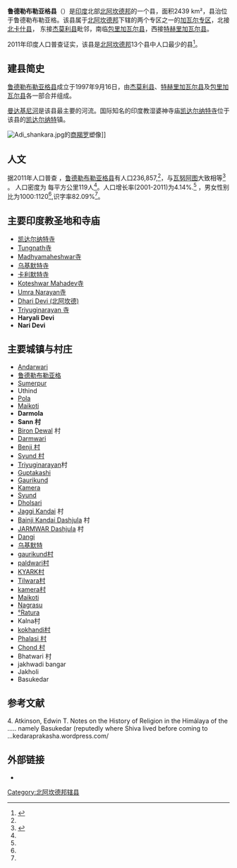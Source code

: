 {{Infobox settlement
| name                    = 鲁德勒布勒亚格县
| native_name             = रुद्र प्रयाग जिला
| native_name_lang        =
| settlement_type         = 
| image_skyline           = 
| image_alt               = 
| image_caption           = 
| image_flag              = 
| flag_alt                = 
| image_seal              = 
| seal_alt                = 
| image_shield            = 
| shield_alt              = 
| nickname                = 
| motto                   = 
| image_map               = Rudraprayag in Uttarakhand (India).svg
| map_alt                 = 
| map_caption             = 
| pushpin_map             = 
| pushpin_label_position  = 
| pushpin_map_alt         = 
| pushpin_map_caption     = 
| pushpin_map1            = 
| pushpin_label_position1 = 
| pushpin_map_alt1        = 
| pushpin_map_caption1    = 
| latd  =  |latm  =  |lats  =  |latNS  = 
| longd =  |longm =  |longs =  |longEW = 
| coor_pinpoint           = 
| coordinates_type        = 
| coordinates_display     = 
| coordinates_footnotes   = 
| subdivision_type        = [[List_of_sovereign_states|国家]]
| subdivision_name        = [[印度|印度]]
| subdivision_type1       = 邦
| subdivision_name1       = [[北阿坎德邦|北阿坎德邦]]
| subdivision_type2       = 专区
| subdivision_name2       = [[加瓦尔专区|加瓦尔专区]]
| subdivision_type3       = 县治
| subdivision_name3       = [[鲁德勒布勒亚格|鲁德勒布勒亚格]]
| established_title       = 
| established_date        = 
| founder                 = 
| parts_type = 
| parts_style = list
| p1 = 
| p2 = 
| p3 = 
| p4 = 
| p5 = 
| p6 = 
| p7 = 
| p8 = 
| p9 = 
| p10= 
| p11= 
| p12= 
| seat_type               = 
| seat                    = 
| government_footnotes    = 
| leader_party            = 
| leader_title            = 
| leader_name             = 
| unit_pref               = Metric<!-- or US or UK -->
| area_footnotes          = 
| area_total_km2          = 2439
| area_land_km2           = 
| area_water_km2          = 
| area_water_percent      = 
| area_note               = 
| elevation_footnotes     = 
| elevation_m             = 
| elevation_max_m         = 
| elevation_min_m         = 
| population_footnotes    = 
| population_total        = 227439 
| population_as_of        = 2001
| population_density_km2  = 120
| population_demonym      = 
| population_note         = 
| timezone1               = 
| utc_offset1             = 
| timezone1_DST           = 
| utc_offset1_DST         = 
| postal_code_type        = 
| postal_code             = 
| area_code_type          = 
| area_code               = 
| iso_code                = 
| registration_plate      =
| blank_name_sec1         = 
| blank_info_sec1         = 
| blank1_name_sec1        = 
| blank1_info_sec1        = 
| blank2_name_sec1        = 
| website                 =  http://rudraprayag.nic.in
| footnotes               = 
}}

'''鲁德勒布勒亚格县'''（{{lang-hi|रुद्र प्रयाग जिला}}）是[[印度|印度]]北部[[北阿坎德邦|北阿坎德邦]]的一个县，面积2439 km²，县治位于鲁德勒布勒亚格。该县属于[[北阿坎德邦|北阿坎德邦]]下辖的两个专区之一的[[加瓦尔专区|加瓦尔专区]]，北接[[北卡什县|北卡什县]]，
东接[[杰莫利县|杰莫利县]]毗邻，南临[[包里加瓦尔县|包里加瓦尔县]]，西接[[特赫里加瓦尔县|特赫里加瓦尔县]]。

2011年印度人口普查证实，该县是[[北阿坎德邦|北阿坎德邦]]13个县中人口最少的县<ref name="districtcensus">{{cite web | url = http://www.census2011.co.in/district.php | title = District Census 2011 | accessdate = 2011-09-30 | year = 2011 | publisher = Census2011.co.in}}</ref>。
 
==建县简史==
[[鲁德勒布勒亚格县|鲁德勒布勒亚格县]]成立于1997年9月16日，由[[杰莫利县|杰莫利县]]、[[特赫里加瓦尔县|特赫里加瓦尔县]]及[[包里加瓦尔县|包里加瓦尔县]]各一部合并组成。

[[曼达基尼河|曼达基尼河]]是该县最主要的河流。国际知名的印度教湿婆神寺庙[[凯达尔纳特寺|凯达尔纳特寺]]位于该县的[[凯达尔纳特|凯达尔纳特]]镇。

[[File:Adi_shankara.jpg|thumb]]的[[商羯罗|商羯罗]]塑像]]

==人文==
据2011年人口普查 ，[[鲁德勒布勒亚格县|鲁德勒布勒亚格县]]有人口236,857,<ref name="districtcensus"/>，与[[瓦努阿图|瓦努阿图]]大致相等<ref name="cia">{{cite web | author = US Directorate of Intelligence | title = Country Comparison:Population | url = https://www.cia.gov/library/publications/the-world-factbook/rankorder/2119rank.html | accessdate = 2011-10-01 | quote = Vanuatu 224,564 July 2011 est.}}</ref> 。 人口密度为 每平方公里119人<ref name=districtcensus/>。人口增长率(2001-2011)为4.14%.<ref name=districtcensus/> ，男女性别比为1000:1120<ref name=districtcensus/>,识字率82.09%<ref name=districtcensus/>。 

== 主要印度教圣地和寺庙==
* [[凯达尔纳特寺|凯达尔纳特寺]]
* [[Tungnath寺|Tungnath寺]]
* [[Madhyamaheshwar寺|Madhyamaheshwar寺]]
* [[乌基默特寺|乌基默特寺]]
* [[卡利默特寺|卡利默特寺]]
* [[Koteshwar_Mahadev寺|Koteshwar Mahadev寺]]
* [[Umra_Narayan寺|Umra Narayan寺]]
* [[Dhari_Devi_(北阿坎德)|Dhari Devi (北阿坎德)]]
* [[Triyuginarayan_寺|Triyuginarayan 寺]]
* '''Haryali Devi'''
* '''Nari Devi'''

== 主要城镇与村庄==
* [[Andarwari|Andarwari]] 
* [[鲁德勒布勒亚格|鲁德勒布勒亚格]]
* [[Sumerpur|Sumerpur]]
* Uthind
* [[Pola|Pola]]
* [[Maikoti|Maikoti]]
* '''Darmola'''
* '''Sann 村''' 
* [[Biron_Dewal|Biron Dewal]] 村
* [[Darmwari|Darmwari]]
* [[Benji_村|Benji 村]]
* [[Syund_村|Syund 村]]
* [[Triyuginarayan|Triyuginarayan]]村
* [[Guptakashi|Guptakashi]]
* [[Gaurikund|Gaurikund]]
* [[Kamera|Kamera]]
* [[Syund|Syund]]
* [[Dholsari|Dholsari]]
* [[Jaggi_Kandai|Jaggi Kandai]] 村
* [[Bainji_Kandai_Dashjula|Bainji Kandai Dashjula]] 村
* [[JARMWAR_Dashjula|JARMWAR Dashjula]] 村
* [[Dangi|Dangi]]  
* [[乌基默特|乌基默特]]
* [[gaurikund村|gaurikund村]]
* [[paldwari村|paldwari村]]
* [[KYARK村|KYARK村]]
* [[Tilwara村|Tilwara村]]
* [[kamera村|kamera村]]
* [[Maikoti|Maikoti]]
* [[Nagrasu|Nagrasu]]
* [[°Ratura|°Ratura]] 
* Kalna村
* [[kokhandi村|kokhandi村]]
* [[Phalasi_村|Phalasi 村]]
* [[Chond_村|Chond 村]]
* Bhatwari 村
* jakhwadi bangar 
* Jakholi
* Basukedar

==参考文献==
{{reflist}}
4. Atkinson, Edwin T. Notes on the History of Religion in the Himálaya of the ..... namely Basukedar (reputedly where Shiva lived before coming to ...kedaraprakasha.wordpress.com/

==外部链接==
{{Commonscat|Rudraprayag district|鲁德勒布勒亚格县}}
* {{Official website|http://rudraprayag.nic.in}}
[[Category:北阿坎德邦辖县|Category:北阿坎德邦辖县]]
